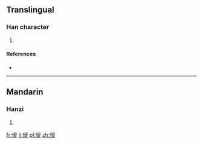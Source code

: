 ==Translingual==

===Han character===
{{Han char|rn=61|rad=心|as=13|sn=16|four=|canj=心月月水 (PBBE)}}

# {{defn|Han|sort=心13}}

====References====
* {{Han ref|kx=0406.141|hdz=42362.040|uh=61D3|ud=25043}}

----

==Mandarin==

===Hanzi===
{{cmn-hanzi|pin=[[ài]] ([[ai4]])|wg=ai<sup>4</sup>}}

# {{defn|Mandarin|sort=心13}}

[[fr:懓]]
[[li:懓]]
[[pl:懓]]
[[zh:懓]]